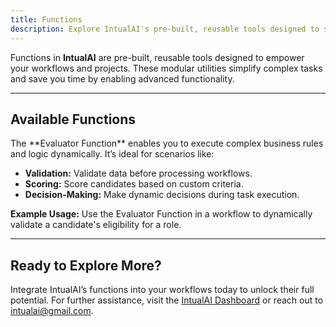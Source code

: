 ```yaml
---
title: Functions
description: Explore IntualAI's pre-built, reusable tools designed to simplify workflows and projects.
---
```


Functions in **IntualAI** are pre-built, reusable tools designed to empower your workflows and projects. These modular utilities simplify complex tasks and save you time by enabling advanced functionality.

---

## Available Functions

<CardGroup cols={1}>
  <Card
    title="Evaluator Function"
    icon="check-circle"
    href="#"
  >
    <p>
      The **Evaluator Function** enables you to execute complex business rules and logic dynamically. It’s ideal for scenarios like:
    </p>
    <ul>
      <li><strong>Validation:</strong> Validate data before processing workflows.</li>
      <li><strong>Scoring:</strong> Score candidates based on custom criteria.</li>
      <li><strong>Decision-Making:</strong> Make dynamic decisions during task execution.</li>
    </ul>
    <p>
      <strong>Example Usage:</strong> Use the Evaluator Function in a workflow to dynamically validate a candidate's eligibility for a role.
    </p>
  </Card>
</CardGroup>

---

## Ready to Explore More?

Integrate IntualAI’s functions into your workflows today to unlock their full potential. For further assistance, visit the [IntualAI Dashboard](https://console.intualai.com/app/projects) or reach out to [intualai@gmail.com](mailto:intualai@gmail.com).

